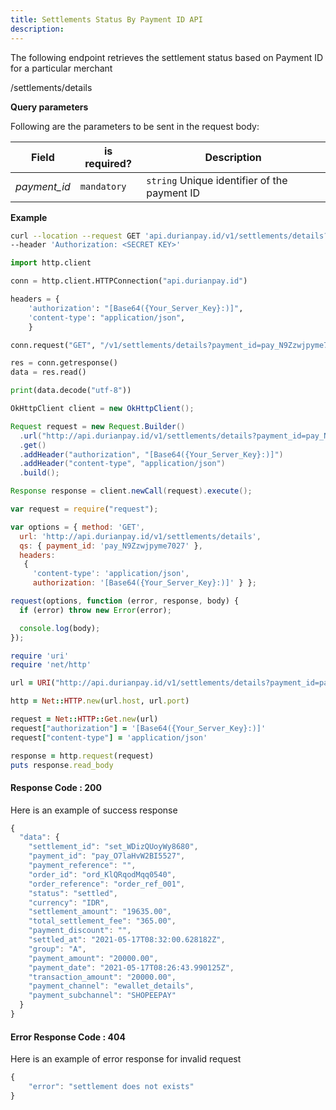 ```yaml
---
title: Settlements Status By Payment ID API
description: 
---
```


<div class = 'right-component'></div>

<div class = 'left-side'>


The following endpoint retrieves the settlement status based on Payment ID for a particular merchant

<url get = ""><div class = "ib">/settlements/details</div></url>

</div>

<div class = 'full-side'>

<div class = 'left-side'>

**Query parameters**

Following are the parameters to be sent in the request body:

| Field |	is required? |	Description |
| ----- | -------------- | ------------ |
| _payment_id_ |	`mandatory` |	`string` Unique identifier of the payment ID |

</div>

<div class = 'right-code'>

**Example**

<MultiCodeBlock>

```bash
curl --location --request GET 'api.durianpay.id/v1/settlements/details?payment_id=pay_O7laHvW2BI5527' \
--header 'Authorization: <SECRET KEY>'
```

```python
import http.client

conn = http.client.HTTPConnection("api.durianpay.id")

headers = {
    'authorization': "[Base64({Your_Server_Key}:)]",
    'content-type': "application/json",
    }

conn.request("GET", "/v1/settlements/details?payment_id=pay_N9Zzwjpyme7027", headers=headers)

res = conn.getresponse()
data = res.read()

print(data.decode("utf-8"))
```

```java
OkHttpClient client = new OkHttpClient();

Request request = new Request.Builder()
  .url("http://api.durianpay.id/v1/settlements/details?payment_id=pay_N9Zzwjpyme7027")
  .get()
  .addHeader("authorization", "[Base64({Your_Server_Key}:)]")
  .addHeader("content-type", "application/json")
  .build();

Response response = client.newCall(request).execute();
```

```js
var request = require("request");

var options = { method: 'GET',
  url: 'http://api.durianpay.id/v1/settlements/details',
  qs: { payment_id: 'pay_N9Zzwjpyme7027' },
  headers: 
   { 
     'content-type': 'application/json',
     authorization: '[Base64({Your_Server_Key}:)]' } };

request(options, function (error, response, body) {
  if (error) throw new Error(error);

  console.log(body);
});
```

```ruby
require 'uri'
require 'net/http'

url = URI("http://api.durianpay.id/v1/settlements/details?payment_id=pay_N9Zzwjpyme7027")

http = Net::HTTP.new(url.host, url.port)

request = Net::HTTP::Get.new(url)
request["authorization"] = '[Base64({Your_Server_Key}:)]'
request["content-type"] = 'application/json'

response = http.request(request)
puts response.read_body
```

</MultiCodeBlock>

</div>

</div>

<div class = 'right-code ml-60'>

#### Response Code : 200 
Here is an example of success response

```js
{
  "data": {
    "settlement_id": "set_WDizQUoyWy8680",
    "payment_id": "pay_O7laHvW2BI5527",
    "payment_reference": "",
    "order_id": "ord_KlQRqodMqq0540",
    "order_reference": "order_ref_001",
    "status": "settled",
    "currency": "IDR",
    "settlement_amount": "19635.00",
    "total_settlement_fee": "365.00",
    "payment_discount": "",
    "settled_at": "2021-05-17T08:32:00.628182Z",
    "group": "A",
    "payment_amount": "20000.00",
    "payment_date": "2021-05-17T08:26:43.990125Z",
    "transaction_amount": "20000.00",
    "payment_channel": "ewallet_details",
    "payment_subchannel": "SHOPEEPAY"
  }
}
```

#### Error Response Code : 404
Here is an example of error response for invalid request

```js
{
    "error": "settlement does not exists"
}
```

</div>